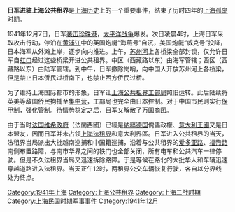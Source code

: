 '''日军进驻上海公共租界'''是[[上海历史|上海历史]]上的一个重要事件，结束了历时四年的[[上海孤岛时期|上海孤岛时期]]。

1941年12月7日，日军[[珍珠港事件|袭击珍珠港]]，[[太平洋战争|太平洋战争]]爆发。次日凌晨4时，上海日军采取攻击行动，停泊在[[黄浦江|黄浦江]]中的英国炮艇“海燕号”自沉，美国炮艇“威克号”投降，日本海军从外滩上岸，逐步向内推进。上午，[[苏州河|苏州河]]上各桥梁全部封锁，仅允许日军自[[虹口|虹口]]经过这些桥梁开进公共租界。中区（西藏路以东）由海军管辖；西区（西藏路以东）由陆军管辖。到中午，日军撤除岗哨，向中国人开放苏州河上各桥梁，但是禁止日本侨民过桥南下，也禁止西方侨民过桥。

为了维持上海国际都市的形象，日军让[[上海公共租界工部局|上海公共租界工部局]]照旧运转。此后陆续将英美等敌国侨民拘捕至[[上海盟国侨民集中营|集中营]]，工部局也完全由日本控制。对于中国市民则实行[[保甲制|保甲制]]，强化管制。待情势稳定之后，日军又解散了[[万国商团|万国商团]]。
 
由于当时[[维希法国|法国维希政府]]（法蘭西國）已經是[[納粹德国|納粹德国]]傀儡政權、[[意大利王國|意大利王國]]又是日本盟友，因而日军并未占领[[上海法租界|上海法租界]]和意大利界區。日军进入公共租界的当天，法租界当局派出大批越南巡捕和中国籍巡捕，沿着与公共租界的[[爱多亚路|爱多亚路]]、[[福煦路|福煦路]]南侧布置路障，与南市华界之间的铁门也全部关闭，所有电车和公共汽车一律停驶。但是不久法租界当局又迅速拆除路障。于是等候在路北的大批华人和车辆迅速穿越道路进入法租界。当天正午12时，两租界公交车辆恢复行驶，各自以分界线处为终点。

[[Category:1941年上海|Category:1941年上海]]
[[Category:上海公共租界|Category:上海公共租界]]
[[Category:上海二战时期|Category:上海二战时期]]
[[Category:上海民国时期军事事件|Category:上海民国时期军事事件]]
[[Category:1941年12月|Category:1941年12月]]
